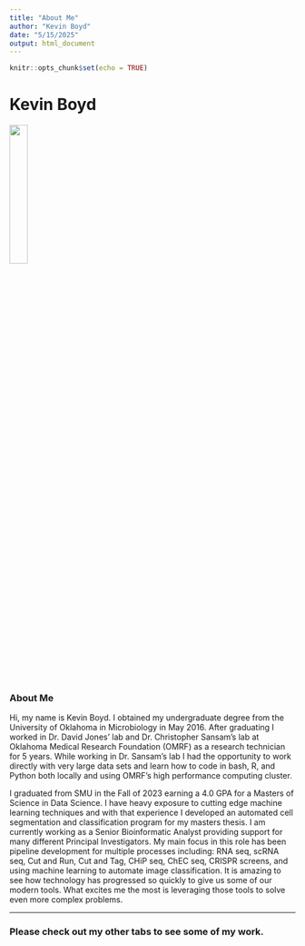 ```yaml
---
title: "About Me"
author: "Kevin Boyd"
date: "5/15/2025"
output: html_document
---
```


```r
knitr::opts_chunk$set(echo = TRUE)
```

# Kevin Boyd

![](kevin.jpg){#id .class width=25% height=25%}

### About Me
Hi, my name is Kevin Boyd. I obtained my undergraduate degree from the University of Oklahoma in Microbiology in May 2016. After graduating I worked in Dr. David Jones' lab and Dr. Christopher Sansam's lab at Oklahoma Medical Research Foundation (OMRF) as a research technician for 5 years. While working in Dr. Sansam's lab I had the opportunity to work directly with very large data sets and learn how to code in bash, R, and Python both locally and using OMRF's high performance computing cluster.

I graduated from SMU in the Fall of 2023 earning a 4.0 GPA for a Masters of Science in Data Science. I have heavy exposure to cutting edge machine learning techniques and with that experience I developed an automated cell segmentation and classification program for my masters thesis. I am currently working as a Senior Bioinformatic Analyst providing support for many different Principal Investigators. My main focus in this role has been pipeline development for multiple processes including: RNA seq, scRNA seq, Cut and Run, Cut and Tag, CHiP seq, ChEC seq, CRISPR screens, and using machine learning to automate image classification. It is amazing to see how technology has progressed so quickly to give us some of our modern tools. What excites me the most is leveraging those tools to solve even more complex problems.

 ---

### Please check out my other tabs to see some of my work.